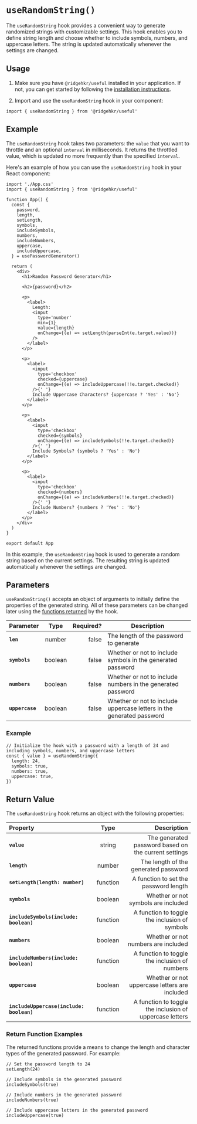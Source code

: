 # `useRandomString()`

The `useRandomString` hook provides a convenient way to generate randomized strings with customizable settings. This hook enables you to define string length and choose whether to include symbols, numbers, and uppercase letters. The string is updated automatically whenever the settings are changed.

## Usage

1. Make sure you have `@ridgehkr/useful` installed in your application. If not, you can get started by following the [installation instructions](/#getting-started).

2. Import and use the `useRandomString` hook in your component:

```tsx
import { useRandomString } from '@ridgehkr/useful'
```

## Example

The `useRandomString` hook takes two parameters: the `value` that you want to throttle and an optional `interval` in milliseconds. It returns the throttled value, which is updated no more frequently than the specified `interval`.

Here's an example of how you can use the `useRandomString` hook in your React component:

```tsx
import './App.css'
import { useRandomString } from '@ridgehkr/useful'

function App() {
  const {
    password,
    length,
    setLength,
    symbols,
    includeSymbols,
    numbers,
    includeNumbers,
    uppercase,
    includeUppercase,
  } = usePasswordGenerator()

  return (
    <div>
      <h1>Random Password Generator</h1>

      <h2>{password}</h2>

      <p>
        <label>
          Length:
          <input
            type='number'
            min={1}
            value={length}
            onChange={(e) => setLength(parseInt(e.target.value))}
          />
        </label>
      </p>

      <p>
        <label>
          <input
            type='checkbox'
            checked={uppercase}
            onChange={(e) => includeUppercase(!!e.target.checked)}
          />{' '}
          Include Uppercase Characters? {uppercase ? 'Yes' : 'No'}
        </label>
      </p>

      <p>
        <label>
          <input
            type='checkbox'
            checked={symbols}
            onChange={(e) => includeSymbols(!!e.target.checked)}
          />{' '}
          Include Symbols? {symbols ? 'Yes' : 'No'}
        </label>
      </p>

      <p>
        <label>
          <input
            type='checkbox'
            checked={numbers}
            onChange={(e) => includeNumbers(!!e.target.checked)}
          />{' '}
          Include Numbers? {numbers ? 'Yes' : 'No'}
        </label>
      </p>
    </div>
  )
}

export default App
```

In this example, the `useRandomString` hook is used to generate a random string based on the current settings. The resulting string is updated automatically whenever the settings are changed.

## Parameters

`useRandomString()` accepts an object of arguments to initially define the properties of the generated string. All of these parameters can be changed later using the [functions returned](#return-value) by the hook.

| Parameter       |  Type   | Required? | Description                                                           |
| :-------------- | :-----: | --------: | --------------------------------------------------------------------- |
| **`len`**       | number  |     false | The length of the password to generate                                |
| **`symbols`**   | boolean |     false | Whether or not to include symbols in the generated password           |
| **`numbers`**   | boolean |     false | Whether or not to include numbers in the generated password           |
| **`uppercase`** | boolean |     false | Whether or not to include uppercase letters in the generated password |

### Example

```tsx
// Initialize the hook with a password with a length of 24 and including symbols, numbers, and uppercase letters
const { value } = useRandomString({
  length: 24,
  symbols: true,
  numbers: true,
  uppercase: true,
})
```

## Return Value

The `useRandomString` hook returns an object with the following properties:

| Property                                 |   Type   |                                             Description |
| :--------------------------------------- | :------: | ------------------------------------------------------: |
| **`value`**                              |  string  |    The generated password based on the current settings |
| **`length`**                             |  number  |                    The length of the generated password |
| **`setLength(length: number)`**          | function |                   A function to set the password length |
| **`symbols`**                            | boolean  |                     Whether or not symbols are included |
| **`includeSymbols(include: boolean)`**   | function |           A function to toggle the inclusion of symbols |
| **`numbers`**                            | boolean  |                     Whether or not numbers are included |
| **`includeNumbers(include: boolean)`**   | function |           A function to toggle the inclusion of numbers |
| **`uppercase`**                          | boolean  |           Whether or not uppercase letters are included |
| **`includeUppercase(include: boolean)`** | function | A function to toggle the inclusion of uppercase letters |

### Return Function Examples

The returned functions provide a means to change the length and character types of the generated password. For example:

```tsx
// Set the password length to 24
setLength(24)

// Include symbols in the generated password
includeSymbols(true)

// Include numbers in the generated password
includeNumbers(true)

// Include uppercase letters in the generated password
includeUppercase(true)
```
